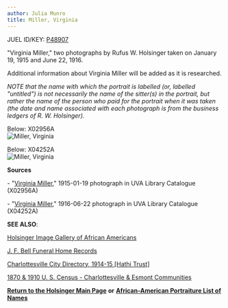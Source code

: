```yaml
---
author: Julia Munro
title: Miller, Virginia
---
```

JUEL ID/KEY: [P48907](http://juel.iath.virginia.edu/public_person?person=48907 "P48907")

"Virginia Miller," two photographs by Rufus W. Holsinger taken on January 19, 1915 and June 22, 1916.

Additional information about Virginia Miller will be added as it is researched.

_NOTE that the name with which the portrait is labelled (or, labelled "untitled") is not necessarily the name of the sitter(s) in the portrait, but rather the name of the person who paid for the portrait when it was taken (the date and name associated with each photograph is from the business ledgers of R. W. Holsinger)._

Below: X02956A  
![Miller, Virginia](https://iiif.lib.virginia.edu/iiif/uva-lib:1042962/full/778,561/0/default.jpg "Miller, Virginia") 

Below: X04252A  
![Miller, Virginia](https://iiif.lib.virginia.edu/iiif/uva-lib:1044277/full/778,561/0/default.jpg "Miller, Virginia") 

**Sources**

\- "[Virginia Miller](https://search.lib.virginia.edu/catalog/uva-lib:1042962#?c=0&m=0&s=0&cv=0&xywh=0%2C-48%2C4004%2C2969 "Miller, Virginia")," 1915-01-19 photograph in UVA Library Catalogue (X02956A) 

\- "[Virginia Miller](https://search.lib.virginia.edu/catalog/uva-lib:1044277#?c=0&m=0&s=0&cv=0&xywh=0%2C-46%2C4004%2C2969 "Miller, Virginia")," 1916-06-22 photograph in UVA Library Catalogue (X04252A)

**SEE ALSO**:

[Holsinger Image Gallery of African Americans](http://rwholsingerphotos.org/images.php "Holsinger Image Gallery of African Americans")

[J. F. Bell Funeral Home Records](http://www2.vcdh.virginia.edu/afam/raceandplace/perl_scripts/funeral_search.html "J. F. Bell Funeral Home Database")

[Charlottesville City Directory, 1914-15 \[Hathi Trust\]](https://catalog.hathitrust.org/Record/101954103 "Charlottesville City Directory, 1914-15") 

[1870 & 1910 U. S. Census - Charlottesville & Esmont Communities](http://www2.vcdh.virginia.edu/afam/raceandplace/census/search_both.html "1870 & 1910 U. S. Census: Charlottesville and Esmont Communities")

[**Return to the Holsinger Main Page**](http://juel.iath.virginia.edu/node/980) **or** **[African-American Portraiture List of Names](http://juel.iath.virginia.edu/node/996)**